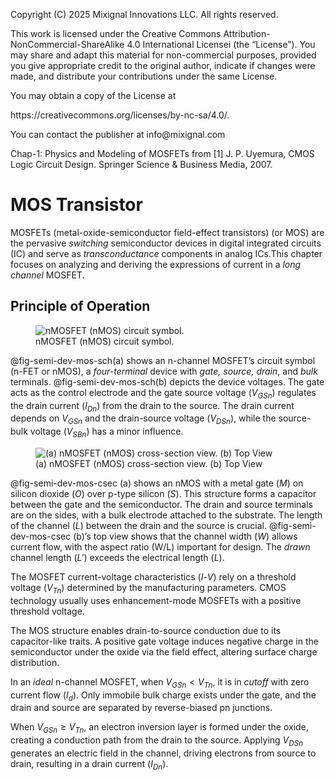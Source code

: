 ::: {.content-hidden}

Copyright (C) 2025 Mixignal Innovations LLC. All rights reserved.

This work is licensed under the Creative Commons Attribution-NonCommercial-ShareAlike 4.0 International Licensei (the "License"). You may share and adapt this material for non-commercial purposes, provided you give appropriate credit to the original author, indicate if changes were made, and distribute your contributions under the same License.

You may obtain a copy of the License at

   https://creativecommons.org/licenses/by-nc-sa/4.0/.

You can contact the publisher at info@mixignal.com
:::

::: {.content-hidden}
Chap-1: Physics and Modeling of MOSFETs from [1] J. P. Uyemura, CMOS Logic Circuit Design. Springer Science & Business Media, 2007. 

:::

# MOS Transistor {#chap-mos}

MOSFETs (metal-oxide-semiconductor field-effect transistors) (or MOS) are the pervasive _switching_ semiconductor devices in digital integrated circuits (IC) and serve as _transconductance_ components in analog ICs.This chapter focuses on analyzing and deriving the expressions of current in a _long channel_ MOSFET.

## Principle of Operation

<!-- Figure 1.1 -->
![nMOSFET (nMOS) circuit symbol.](figures/fig-semi-dev-mos-sch){#fig-semi-dev-mos-sch}

@fig-semi-dev-mos-sch(a) shows an n-channel MOSFET's circuit symbol (n-FET or nMOS), a _four-terminal_ device with _gate, source, drain_, and _bulk_ terminals. @fig-semi-dev-mos-sch(b) depicts the device voltages. The gate acts as the control electrode and the gate source voltage ($V_{GSn}$) regulates the drain current ($I_{Dn}$) from the drain to the source. The drain current depends on $V_{GSn}$ and the drain-source voltage ($V_{DSn}$), while the source-bulk voltage ($V_{SBn}$) has a minor influence.

<!-- Figure 1.2 & 1.3 as (a) and (b) -->
![(a) nMOSFET (nMOS) cross-section view.  (b) Top View](figures/fig-semi-dev-mos-csec){#fig-semi-dev-mos-csec}

@fig-semi-dev-mos-csec (a) shows an nMOS with a metal gate (*M*) on silicon dioxide (*O*) over p-type silicon (*S*). This structure forms a capacitor between the gate and the semiconductor. The drain and source terminals are on the sides, with a bulk electrode attached to the substrate. The length of the channel ($L$) between the drain and the source is crucial. @fig-semi-dev-mos-csec (b)'s top view shows that the channel width ($W$) allows current flow, with the aspect ratio (W/L) important for design. The _drawn_ channel length ($L'$) exceeds the electrical length ($L$).

The MOSFET current-voltage characteristics ($I$-$V$) rely on a threshold voltage ($V_{Tn}$) determined by the manufacturing parameters. CMOS technology usually uses enhancement-mode MOSFETs with a positive threshold voltage.

The MOS structure enables drain-to-source conduction due to its capacitor-like traits. A positive gate voltage induces negative charge in the semiconductor under the oxide via the field effect, altering surface charge distribution. 

In an _ideal_ n-channel MOSFET, when $V_{GSn} < V_{Tn}$, it is in *cutoff* with zero current flow ($I_d$). Only immobile bulk charge exists under the gate, and the drain and source are separated by reverse-biased pn junctions.

When $V_{GSn} \geq V_{Tn}$, an electron inversion layer is formed under the oxide, creating a conduction path from the drain to the source. Applying $V_{DSn}$ generates an electric field in the channel, driving electrons from source to drain, resulting in a drain current ($I_{Dn}$).

